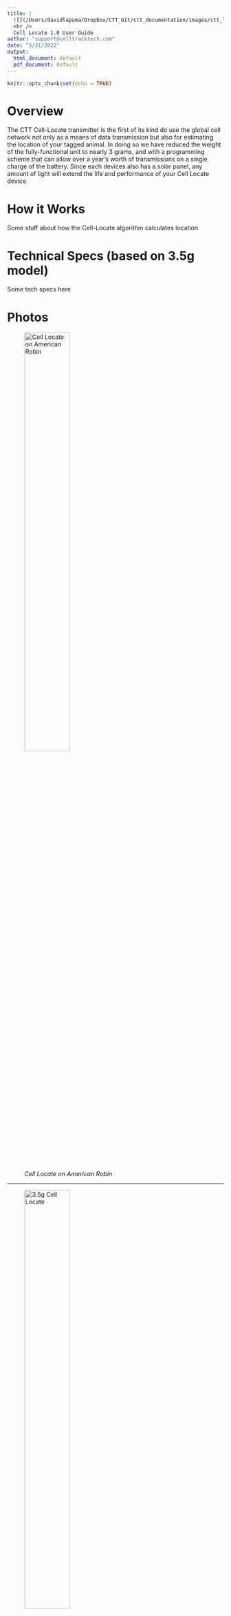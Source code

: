 ```yaml
---
title: |
  ![](/Users/davidlapuma/Dropbox/CTT_Git/ctt_documentation/images/ctt_logo.png){width=3in}  
  <br />
  Cell Locate 1.0 User Guide
author: "support@celltracktech.com"
date: "5/31/2022"
output:
  html_document: default
  pdf_document: default
---
```


```r
knitr::opts_chunk$set(echo = TRUE)
```

# Overview 

The CTT Cell-Locate transmitter is the first of its kind do use the global cell network not only as a means of data transmission but also for estimating the location of your tagged animal. In doing so we have reduced the weight of the fully-functional unit to nearly 3 grams, and with a programming scheme that can allow over a year's worth of transmissions on a single charge of the battery. Since each devices also has a solar panel, any amount of light will extend the life and performance of your Cell Locate device.


# How it Works

Some stuff about how the Cell-Locate algorithm calculates location

# Technical Specs (based on 3.5g model)

Some tech specs here 

# Photos

![*Cell Locate on American Robin*](/Users/davidlapuma/Dropbox/CTT_Git/ctt_documentation/images/AMRO_CLT_Release-med.png){#id .class width=50%}

***


![*3.5g Cell Locate*](/Users/davidlapuma/Dropbox/CTT_Git/ctt_documentation/images/IMG_8824.JPG){#id .class width=50%}

***



# Final Thoughts

This User Guide is a living document. Your experiences and input are greatly appreciated so please don't hesitate to reach out to us regarding what you'd like to see included here. You can submit your suggestions and any errors to our `Customer Service Desk` [here](https://celltracktech.com/support-customer-service-desk/) and we will work to incorporate them in future revisions. All material © Cellular Tracking Technologies, 2022.

